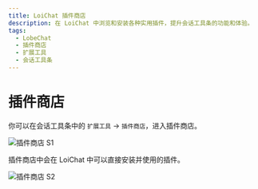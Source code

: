 ```yaml
---
title: LoiChat 插件商店
description: 在 LoiChat 中浏览和安装各种实用插件，提升会话工具条的功能和体验。
tags:
  - LobeChat
  - 插件商店
  - 扩展工具
  - 会话工具条
---
```


# 插件商店

你可以在会话工具条中的 `扩展工具` -> `插件商店`，进入插件商店。

<Image
  alt="插件商店 S1"
  height={472}
  src="https://github.com/lobehub/lobe-chat/assets/28616219/ab4e60d0-1293-49ac-8798-cb29b3b789e6"
/>

插件商店中会在 LoiChat 中可以直接安装并使用的插件。

<Image
  alt="插件商店 S2"
  height={472}
  src="https://github.com/lobehub/lobe-chat/assets/28616219/d7a5d821-116f-4be6-8a1a-38d81a5ea0ea"
/>
